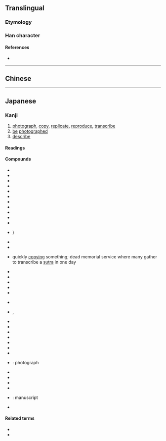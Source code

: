 {{character info/new}}
{{also|冩|寫}}
==Translingual==
{{stroke order|strokes=5}}
{{ja-forms|[[写]]|[[写]]|[[寫]]}}

===Etymology===
{{Han simp|冩|f=舄|t=与}}

===Han character===
{{Han char|rn=14|rad=冖|as=03|sn=5|four=|canj=BYSM|ids=⿱冖与}}

====References====
* {{Han ref|kx=0130.161|dkj=01570|dj=0292.170|hdz=10303.010|uh=5199|ud=20889}}

----

==Chinese==
{{zh-see|寫}}

----

==Japanese==
{{ja-kanji forms|写|寫}}

===Kanji===
{{ja-kanji|grade=3|rs=冖03|style=s|kyu=寫}}

# [[photograph]], [[copy]], [[replicate]], [[reproduce]], [[transcribe]]
# [[be]] [[photographed]]
# [[describe]]

====Readings====
{{ja-readings|goon=[[しゃ]] (sha)|kanon=[[しゃ]] (sha)|kun=[[うつす]] ([[写す]], utsusu), [[うつし]] ([[写し]], utsushi)}}

====Compounds====
{{der-top|Compounds}}
* {{ja-r|映写|えいしゃ}}
* {{ja-r|活写|かっしゃ}}
* {{ja-r|誤写|ごしゃ}}
* {{ja-r|試写|ししゃ}}
* {{ja-r|縮写|しゅくしゃ}}
* {{ja-r|手写|しゅしゃ}}
* {{ja-r|書写|しょしゃ}}
* {{ja-r|実写|じっしゃ}}
* {{ja-r|ジャケ写|ジャケしゃ}}
* {{ja-r|浄写|じょうしゃ}}
* {{ja-r|接写|せっしゃ}}
* {{ja-r|速写|そくしゃ}})
* {{ja-r|転写|てんしゃ}}
* {{ja-r|透写|とうしゃ}}
* {{ja-r|頓写|とんしゃ}} quickly [[copying]] something; dead memorial service where many gather to transcribe a [[sutra]] in one day
* {{ja-r|謄写|かっしゃ}}
* {{ja-r|特写|とくしゃ}}
* {{ja-r|念写|ねんしゃ}}
* {{ja-r|筆写|ひっしゃ}}
* {{ja-r|描写|びょうしゃ}}
{{der-mid}}
* {{ja-r|複写|ふくしゃ}}
* {{ja-r|模写|もしゃ}}, {{ja-r|摸写|もしゃ}}
* {{ja-r|臨写|りんしゃ}}
* {{ja-r|被写界深度|ひしゃかいしんど}}
* {{ja-r|写経|しゃきょう}}
* {{ja-r|写字|しゃじ}}
* {{ja-r|写実|しゃじつ}}
* {{ja-r|写象|しゃぞう}}
* {{ja-r|写植|しゃしょく}}
* {{ja-r|写真|しゃしん}}: photograph
* {{ja-r|写生|しゃせい}}
* {{ja-r|写像|しゃぞう}}
* {{ja-r|被写体|ひしゃたい}}
* {{ja-r|写譜|しゃふ}}
* {{ja-r|写本|しゃほん}}: manuscript
* {{ja-r|写メール|しゃメール}}
{{der-bottom}}

====Related terms====
* {{ja-r|写す|うつす}}
* {{ja-r|写る|うつる}}